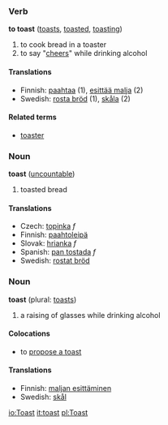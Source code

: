 ===Verb===
'''to toast''' ([[toasts]], [[toasted]], [[toasting]])

#to cook bread in a toaster
#to say "[[cheers]]" while drinking alcohol

==== Translations ====
*Finnish: [[paahtaa]] (1), [[esittää malja]] (2)
*Swedish: [[rosta bröd]] (1), [[skåla]] (2)

====Related terms====
*[[toaster]]

===Noun===
'''toast''' ([[uncountable]])

# toasted bread

==== Translations ====
*Czech: [[topinka]] ''f''
*Finnish: [[paahtoleipä]]
*Slovak: [[hrianka]] ''f''
*Spanish: [[pan tostada]] ''f''
*Swedish: [[rostat bröd]]

===Noun===
'''toast''' (plural: [[toasts]])

# a raising of glasses while drinking alcohol

====Colocations====<!-- not sure of spelling -->
*to [[propose a toast]]

==== Translations ====
*Finnish: [[maljan esittäminen]]
*Swedish: [[skål]]

[[io:Toast]]
[[it:toast]]
[[pl:Toast]]